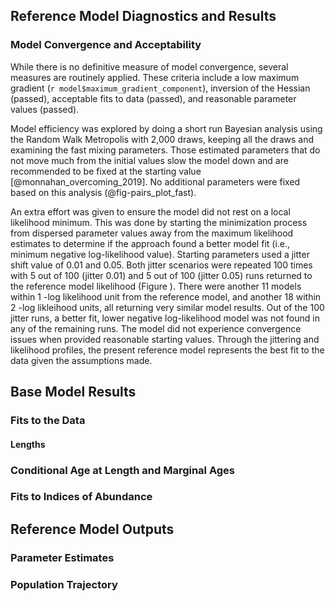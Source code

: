 ## Reference Model Diagnostics and Results


### Model Convergence and Acceptability {#model-convergence}

While there is no definitive measure of model convergence, several measures are routinely applied. These criteria include a low maximum gradient (`r model$maximum_gradient_component`), inversion of the Hessian (passed), acceptable fits to data (passed), and reasonable parameter values (passed). 

Model efficiency was explored by doing a short run Bayesian analysis using the Random Walk Metropolis with 2,000 draws, keeping all the draws and examining the fast mixing parameters. Those estimated parameters that do not move much from the initial values slow the model down and are recommended to be fixed at the starting value [@monnahan_overcoming_2019]. No additional parameters were fixed based on this analysis (@fig-pairs_plot_fast).

An extra effort was given to ensure the model did not rest on a local likelihood minimum. This was done by starting the minimization process from dispersed parameter values away from the maximum likelihood estimates to determine if the approach found a better model fit (i.e., minimum negative log-likelihood value). Starting parameters used a jitter shift value of 0.01 and 0.05. Both jitter scenarios were repeated 100 times with 5 out of 100 (jitter 0.01) and 5 out of 100 (jitter 0.05) runs returned to the reference model likelihood (Figure \ref{fig:jitter}). There were another 11 models within 1 -log likelihood unit from the reference model, and another 18 within 2 -log likleihood units, all returning very similar model results. Out of the 100 jitter runs, a better fit, lower negative log-likelihood model was not found in any of the remaining runs. The model did not experience convergence issues when provided reasonable starting values. Through the jittering and likelihood profiles, the present reference model represents the best fit to the data given the assumptions made. 


## Base Model Results


### Fits to the Data


#### Lengths


### Conditional Age at Length and Marginal Ages


### Fits to Indices of Abundance


## Reference Model Outputs 


### Parameter Estimates


### Population Trajectory

